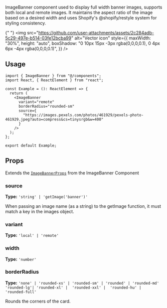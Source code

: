 ImageBanner component used to display full width banner images, supports both local and remote images. It maintains the aspect ratio of the image based on a desired width and uses Shopify's @shopify/restyle system for styling consistency.

{" "}
<img
  src="https://github.com/user-attachments/assets/2c284adb-5c29-497e-b514-03fe12bcba99"
  alt="Vector icon"
  style={{
    maxWidth: "30%",
    height: "auto",
    boxShadow:
      "0 10px 15px -3px rgba(0,0,0,0.1), 0 4px 6px -4px rgba(0,0,0,0.1)",
  }}
/>

## Usage

```tsx
import { ImageBanner } from "@/components";
import React, { ReactElement } from "react";

const Example = (): ReactElement => {
  return (
    <ImageBanner
      variant="remote"
      borderRadius="rounded-sm"
      source={
        "https://images.pexels.com/photos/461929/pexels-photo-461929.jpeg?auto=compress&cs=tinysrgb&w=400"
      }
    />
  );
};

export default Example;
```

## Props

Extends the [`ImageBannerProps`](/docs/Theming) from the ImageBanner Component

### source

 **Type:**  `'string' | 'getImage('banner')'`

When passing an image name (as a string) to the getImage function, it must match a key in the images object.

### variant 

 **Type:**  `'local' | 'remote'`

### width 

 **Type:**  `'number'`

### borderRadius 
 **Type:** `'none' | 'rounded-xs' | 'rounded-sm' | 'rounded' | 'rounded-md'  'rounded-lg'|
  'rounded-xl' | 
  'rounded-xxl' | 
  'rounded-hu' |
  'rounded-full' `

Rounds the corners of the card.

